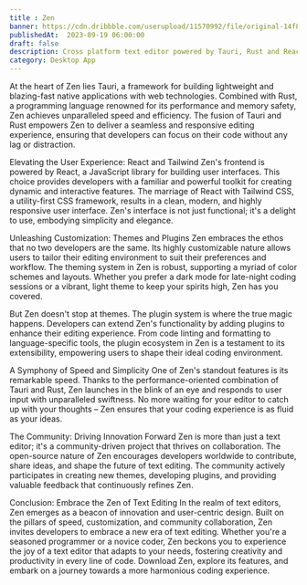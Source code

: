 ```yaml
---
title : Zen
banner: https://cdn.dribbble.com/userupload/11570992/file/original-14f8b866663bc8cb0361b760eec2be59.gif
publishedAt:  2023-09-19 06:00:00
draft: false
description: Cross platform text editor powered by Tauri, Rust and React.
category: Desktop App
---
```

At the heart of Zen lies Tauri, a framework for building lightweight and blazing-fast native applications with web technologies. Combined with Rust, a programming language renowned for its performance and memory safety, Zen achieves unparalleled speed and efficiency. The fusion of Tauri and Rust empowers Zen to deliver a seamless and responsive editing experience, ensuring that developers can focus on their code without any lag or distraction.

Elevating the User Experience: React and Tailwind
Zen's frontend is powered by React, a JavaScript library for building user interfaces. This choice provides developers with a familiar and powerful toolkit for creating dynamic and interactive features. The marriage of React with Tailwind CSS, a utility-first CSS framework, results in a clean, modern, and highly responsive user interface. Zen's interface is not just functional; it's a delight to use, embodying simplicity and elegance.

Unleashing Customization: Themes and Plugins
Zen embraces the ethos that no two developers are the same. Its highly customizable nature allows users to tailor their editing environment to suit their preferences and workflow. The theming system in Zen is robust, supporting a myriad of color schemes and layouts. Whether you prefer a dark mode for late-night coding sessions or a vibrant, light theme to keep your spirits high, Zen has you covered.

But Zen doesn't stop at themes. The plugin system is where the true magic happens. Developers can extend Zen's functionality by adding plugins to enhance their editing experience. From code linting and formatting to language-specific tools, the plugin ecosystem in Zen is a testament to its extensibility, empowering users to shape their ideal coding environment.

A Symphony of Speed and Simplicity
One of Zen's standout features is its remarkable speed. Thanks to the performance-oriented combination of Tauri and Rust, Zen launches in the blink of an eye and responds to user input with unparalleled swiftness. No more waiting for your editor to catch up with your thoughts – Zen ensures that your coding experience is as fluid as your ideas.

The Community: Driving Innovation Forward
Zen is more than just a text editor; it's a community-driven project that thrives on collaboration. The open-source nature of Zen encourages developers worldwide to contribute, share ideas, and shape the future of text editing. The community actively participates in creating new themes, developing plugins, and providing valuable feedback that continuously refines Zen.

Conclusion: Embrace the Zen of Text Editing
In the realm of text editors, Zen emerges as a beacon of innovation and user-centric design. Built on the pillars of speed, customization, and community collaboration, Zen invites developers to embrace a new era of text editing. Whether you're a seasoned programmer or a novice coder, Zen beckons you to experience the joy of a text editor that adapts to your needs, fostering creativity and productivity in every line of code. Download Zen, explore its features, and embark on a journey towards a more harmonious coding experience.
